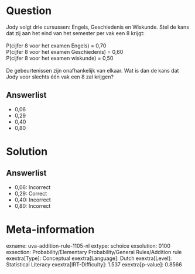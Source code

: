 Question
========

Jody volgt drie cursussen: Engels, Geschiedenis en Wiskunde. Stel de
kans dat zij aan het eind van het semester per vak een 8 krijgt:\
\
P(cijfer 8 voor het examen Engels) = 0,70\
P(cijfer 8 voor het examen Geschiedenis) = 0,60\
P(cijfer 8 voor het examen wiskunde) = 0,50\
\
De gebeurtenissen zijn onafhankelijk van elkaar. Wat is dan de kans dat
Jody voor slechts één vak een 8 zal krijgen?

Answerlist
----------

* 0,06
* 0,29
* 0,40
* 0,80

Solution
========

Answerlist
----------

* 0,06: Incorrect
* 0,29: Correct
* 0,40: Incorrect
* 0,80: Incorrect

Meta-information
================
exname: uva-addition-rule-1105-nl
extype: schoice
exsolution: 0100
exsection: Probability/Elementary Probability/General Rules/Addition rule
exextra[Type]: Conceptual
exextra[Language]: Dutch
exextra[Level]: Statistical Literacy
exextra[IRT-Difficulty]: 1.537
exextra[p-value]: 0.8566
